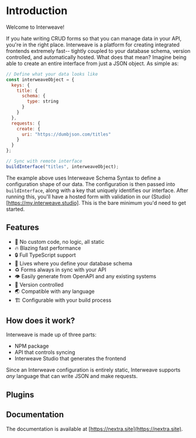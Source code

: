 # Introduction

Welcome to Interweave!

If you hate writing CRUD forms so that you can manage data in your API, you're in the right place. Interweave is a platform for creating integrated frontends extremely fast-- tightly coupled to your database schema, version controlled, and automatically hosted. What does that mean? Imagine being able to create an entire interface from just a JSON object. As simple as:

```js
// Define what your data looks like
const interweaveObject = {
  keys: {
    title: {
      schema: {
        type: string
      }
    }
  },
  requests: {
    create: {
      uri: "https://dumbjson.com/titles"
    }
  }
};

// Sync with remote interface
buildInterface("titles", interweaveObject);
```

The example above uses Interweave Schema Syntax to define a configuration shape of our data. The configuration is then passed into `buildInterface`, along with a key that uniquely identifies our interface. After running this, you'll have a hosted form with validation in our (Studio)[https://my.interweave.studio]. This is the bare minimum you'd need to get started.

## Features

- 🚀 No custom code, no logic, all static
- 🔥 Blazing fast performance
- 🔒 Full TypeScript support
- 🤝 Lives where you define your database schema
- ♻️ Forms always in sync with your API
- 👁️ Easily generate from OpenAPI and any existing systems
- 🔄 Version controlled
- 🌏 Compatible with any language
- 🏗️ Configurable with your build process

## How does it work?

Interweave is made up of three parts:

- NPM package
- API that controls syncing
- Interweave Studio that generates the frontend

Since an Interweave configuration is entirely static, Interweave supports _any_ language that can write JSON and make requests.

## Plugins

## Documentation

The documentation is available at [https://nextra.site](https://nextra.site).
